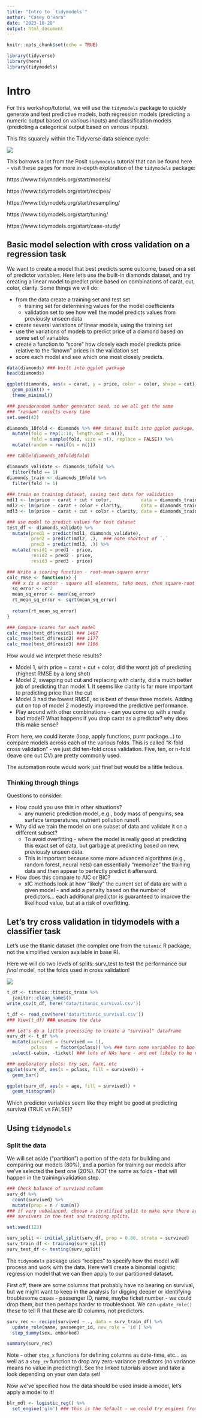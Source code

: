 ```yaml
---
title: "Intro to `tidymodels`"
author: "Casey O'Hara"
date: "2023-10-20"
output: html_document
---
```


```r
knitr::opts_chunk$set(echo = TRUE)

library(tidyverse)
library(here)
library(tidymodels)

```

# Intro

For this workshop/tutorial, we will use the `tidymodels` package to quickly generate and test predictive models, both regression models (predicting a numeric output based on various inputs) and classification models (predicting a categorical output based on various inputs).

This fits squarely within the Tidyverse data science cycle:

![](img/data_cycle.png)

This borrows a lot from the Posit `tidymodels` tutorial that can be found here - visit these pages for more in-depth exploration of the `tidymodels` package:

https://www.tidymodels.org/start/models/

https://www.tidymodels.org/start/recipes/

https://www.tidymodels.org/start/resampling/

https://www.tidymodels.org/start/tuning/

https://www.tidymodels.org/start/case-study/

## Basic model selection with cross validation on a regression task

We want to create a model that best predicts some outcome, based on a set of predictor variables.  Here let's use the built-in diamonds dataset, and try creating a linear model to predict price based on combinations of carat, cut, color, clarity.  Some things we will do:

* from the data create a training set and test set
    * training set for determining values for the model coefficients
    * validation set to see how well the model predicts values from previously unseen data
* create several variations of linear models, using the training set
* use the variations of models to predict price of a diamond based on some set of variables
* create a function to "score" how closely each model predicts price relative to the "known" prices in the validation set
* score each model and see which one most closely predicts.

```r
data(diamonds) ### built into ggplot package
head(diamonds) 

ggplot(diamonds, aes(x = carat, y = price, color = color, shape = cut)) +
  geom_point() +
  theme_minimal()

```


``` r

### pseudorandom number generator seed, so we all get the same
### "random" results every time
set.seed(42) 

diamonds_10fold <- diamonds %>% ### dataset built into ggplot package, see data()
  mutate(fold = rep(1:10, length.out = n()),
         fold = sample(fold, size = n(), replace = FALSE)) %>%
  mutate(random = runif(n = n()))

### table(diamonds_10fold$fold)

diamonds_validate <- diamonds_10fold %>%
  filter(fold == 1)
diamonds_train <- diamonds_10fold %>%
  filter(fold != 1)
  
### train on training dataset, saving test data for validation
mdl1 <- lm(price ~ carat + cut + color,           data = diamonds_train)
mdl2 <- lm(price ~ carat + color + clarity,       data = diamonds_train)
mdl3 <- lm(price ~ carat + cut + color + clarity, data = diamonds_train)

### use model to predict values for test dataset
test_df <- diamonds_validate %>%
  mutate(pred1 = predict(mdl1, diamonds_validate),
         pred2 = predict(mdl2, .),  ### note shortcut of `.`
         pred3 = predict(mdl3, .)) %>%
  mutate(resid1 = pred1 - price,
         resid2 = pred2 - price,
         resid3 = pred3 - price)

### Write a scoring function - root-mean-square error
calc_rmse <- function(x) {
  ### x is a vector - square all elements, take mean, then square-root the mean
  sq_error <- x^2 
  mean_sq_error <- mean(sq_error)
  rt_mean_sq_error <- sqrt(mean_sq_error)
  
  return(rt_mean_sq_error)
}

### Compare scores for each model
calc_rmse(test_df$resid1) ### 1467
calc_rmse(test_df$resid2) ### 1177
calc_rmse(test_df$resid3) ### 1166
```

How would we interpret these results?

* Model 1, with price ~ carat + cut + color, did the worst job of predicting (highest RMSE by a long shot)
* Model 2, swapping out cut and replacing with clarity, did a much better job of predicting than model 1.  It seems like clarity is far more important to predicting price than the cut
* Model 3 had the lowest RMSE, so is best of these three models.  Adding cut on top of model 2 modestly improved the predictive performance.
* Play around with other combinations - can you come up with a really bad model?  What happens if you drop carat as a predictor?  why does this make sense?

From here, we could iterate (loop, apply functions, purrr package...) to compare models across each of the various folds.  This is called "K-fold cross validation" - we just did ten-fold cross validation.  Five, ten, or n-fold (leave one out CV) are pretty commonly used.

The automation route would work just fine! but would be a little tedious.

### Thinking through things

Questions to consider:

* How could you use this in other situations?
    * any numeric prediction model, e.g., body mass of penguins, sea surface temperatures, nutrient pollution runoff.
* Why did we train the model on one subset of data and validate it on a different subset?
    * To avoid overfitting - where the model is really good at predicting this exact set of data, but garbage at predicting based on new, previously unseen data.
    * This is important because some more advanced algorithms (e.g., random forest, neural nets) can essentially "memorize" the training data and then appear to perfectly predict it afterward.
* How does this compare to AIC or BIC?
    * xIC methods look at how "likely" the current set of data are with a given model - and add a penalty based on the number of predictors... each additional predictor is guaranteed to improve the likelihood value, but at a risk of overfitting. 


## Let's try cross validation in tidymodels with a classifier task

Let's use the titanic dataset (the complex one from the `titanic` R package, not the simplified version available in base R).

Here we will do two levels of splits: surv_test to test the performance our *final* model, not the folds used in cross validation!

![](img/resampling.svg)

```r
t_df <- titanic::titanic_train %>%
  janitor::clean_names()
write_csv(t_df, here('data/titanic_survival.csv'))
```

```r
t_df <- read_csv(here('data/titanic_survival.csv'))
### View(t_df) ### examine the data

### Let's do a little processing to create a "survival" dataframe
surv_df <- t_df %>%
  mutate(survived = (survived == 1),
         pclass   = factor(pclass)) %>% ### turn some variables to boolean or factor
  select(-cabin, -ticket) ### lots of NAs here - and not likely to be very helpful

### exploratory plots: try sex, fare, etc
ggplot(surv_df, aes(x = pclass, fill = survived)) +
  geom_bar()

ggplot(surv_df, aes(x = age, fill = survived)) +
  geom_histogram()
```

Which predictor variables seem like they might be good at predicting survival (TRUE vs FALSE)?

## Using `tidymodels`

### Split the data

We will set aside ("partition") a portion of the data for building and comparing our models (80%), and a portion for training our models after we've selected the best one (20%).  NOT the same as folds - that will happen in the training/validation step.

```r
### Check balance of survived column
surv_df %>%
  count(survived) %>%
  mutate(prop = n / sum(n))
### if very unbalanced, choose a stratified split to make sure there are enough
### survivors in the test and training splits.

set.seed(123)

surv_split <- initial_split(surv_df, prop = 0.80, strata = survived)
surv_train_df <- training(surv_split)
surv_test_df <- testing(surv_split)
```


The `tidymodels` package uses "recipes" to specify how the model will process and work with the data.  Here we'll create a binomial logistic regression model that we can then apply to our partitioned dataset.

First off, there are some columns that probably have no bearing on survival, but we might want to keep in the analysis for digging deeper or identifying troublesome cases - passenger ID, name, maybe ticket number - we could drop them, but then perhaps harder to troubleshoot.  We can `update_role()` these to tell R that these are ID columns, not predictors.

```r
surv_rec <- recipe(survived ~ ., data = surv_train_df) %>%
  update_role(name, passenger_id, new_role = 'id') %>%
  step_dummy(sex, embarked)

summary(surv_rec)
```

Note - other `step_x` functions for defining columns as date-time, etc... as well as a `step_zv` function to drop any zero-variance predictors (no variance means no value in predicting!).  See the linked tutorials above and take a look depending on your own data set!

Now we've specified how the data should be used inside a model, let's apply a model to it!

```r
blr_mdl <- logistic_reg() %>%
  set_engine('glm') ### this is the default - we could try engines from other packages or functions
```

